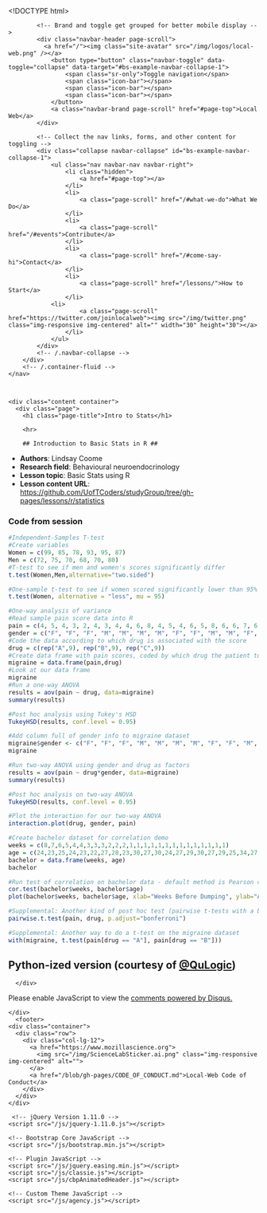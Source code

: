 <!DOCTYPE html>
<html class="sticky-footer">

  <head>
    <meta charset="utf-8">
    <meta http-equiv="X-UA-Compatible" content="IE=edge">
    <title>Intro to Stats</title>
    <meta name="viewport" content="width=device-width">
    <meta name="description" content="This project is about creating a bridge between newbies on Internet and remote volunteers who don’t have time to go and teach them regularly. We are localizing web literacy content to create an accessible place for school kids to be educated in their local language. The organization will produce short lectures in the form of YouTube videos in localized Indian language for teachers and parents to understand as an introduction, with a vision to encourage and teach other people to contribute and localize their web literacy content. The website will also include supplementary practice exercises and tools for educators. All resources will be open source and available to users of the website. The website and its content will be provided mainly in Indian dialects, but contributors are also encouraged to localize content in their local languages like French, Spanish, Botswana..">
    <link rel="canonical" href="/lessons/r/statistics/lesson.Rmd">


    <!-- Custom CSS & Bootstrap Core CSS - Uses Bootswatch Flatly Theme: https://bootswatch.com/flatly/ -->
    <link rel="stylesheet" href="/style.css">

    <!-- Custom Fonts -->
    <link rel="stylesheet" href="/css/font-awesome/css/font-awesome.min.css">
    <link href="https://fonts.googleapis.com/css?family=Montserrat:400,700" rel="stylesheet" type="text/css">
    <link href="https://fonts.googleapis.com/css?family=Lato:400,700,400italic,700italic" rel="stylesheet" type="text/css">
    <link href='https://fonts.googleapis.com/css?family=Droid+Serif:400,700,400italic,700italic' rel='stylesheet' type='text/css'>
    <link href='https://fonts.googleapis.com/css?family=Roboto+Slab:400,100,300,700' rel='stylesheet' type='text/css'>
    <link href="https://fonts.googleapis.com/css?family=Pacifico" rel="stylesheet">
    <link rel="shortcut icon" type="image/png" href="/img/logos/local-web.png">

    <!-- HTML5 Shim and Respond.js IE8 support of HTML5 elements and media queries -->
    <!-- WARNING: Respond.js doesn't work if you view the page via file:// -->
    <!--[if lt IE 9]>
        <script src="https://oss.maxcdn.com/libs/html5shiv/3.7.0/html5shiv.js"></script>
        <script src="https://oss.maxcdn.com/libs/respond.js/1.4.2/respond.min.js"></script>
    <![endif]-->
</head>


  <body id="page-top" class="index no-header sticky-footer">
    <!-- Navigation -->
    <nav class="navbar navbar-default navbar-fixed-top">
        <div class="container">
            <!-- Brand and toggle get grouped for better mobile display -->
            <div class="navbar-header page-scroll">
              <a href="/"><img class="site-avatar" src="/img/logos/local-web.png" /></a>
                <button type="button" class="navbar-toggle" data-toggle="collapse" data-target="#bs-example-navbar-collapse-1">
                    <span class="sr-only">Toggle navigation</span>
                    <span class="icon-bar"></span>
                    <span class="icon-bar"></span>
                    <span class="icon-bar"></span>
                </button>
                <a class="navbar-brand page-scroll" href="#page-top">Local Web</a>
            </div>

            <!-- Collect the nav links, forms, and other content for toggling -->
            <div class="collapse navbar-collapse" id="bs-example-navbar-collapse-1">
                <ul class="nav navbar-nav navbar-right">
                    <li class="hidden">
                        <a href="#page-top"></a>
                    </li>
                    <li>
                        <a class="page-scroll" href="/#what-we-do">What We Do</a>
                    </li>
                    <li>
                        <a class="page-scroll" href="/#events">Contribute</a>
                    </li>
                    <li>
                        <a class="page-scroll" href="/#come-say-hi">Contact</a>
                    </li>
                    <li>
                        <a class="page-scroll" href="/lessons/">How to Start</a>
                    </li>
	            <li>
                        <a class="page-scroll" href="https://twitter.com/joinlocalweb"><img src="/img/twitter.png" class="img-responsive img-centered" alt="" width="30" height="30"></a>
                    </li>
                </ul>
            </div>
            <!-- /.navbar-collapse -->
        </div>
        <!-- /.container-fluid -->
    </nav>



    <div class="content container">
      <div class="page">
        <h1 class="page-title">Intro to Stats</h1>

        <hr>

        ## Introduction to Basic Stats in R ##

- **Authors**: Lindsay Coome
- **Research field**: Behavioural neuroendocrinology
- **Lesson topic**: Basic Stats using R
- **Lesson content URL**: <https://github.com/UofTCoders/studyGroup/tree/gh-pages/lessons/r/statistics>

### Code from session

```r
#Independent-Samples T-test
#Create variables
Women = c(99, 85, 78, 93, 95, 87)
Men = c(72, 75, 70, 68, 70, 80)
#T-test to see if men and women's scores significantly differ
t.test(Women,Men,alternative="two.sided") 

#One-sample t-test to see if women scored significantly lower than 95% on the test
t.test(Women, alternative = "less", mu = 95)

#One-way analysis of variance
#Read sample pain score data into R
pain = c(4, 5, 4, 3, 2, 4, 3, 4, 4, 6, 8, 4, 5, 4, 6, 5, 8, 6, 6, 7, 6, 6, 7, 5, 6, 5, 5)
gender = c("F", "F", "F", "M", "M", "M", "M", "F", "F", "M", "M", "F", "F", "F", "M", "F", "M", "M", "M", "F", "F", "F", "F", "M", "F", "M", "M")
#Code the data according to which drug is associated with the score
drug = c(rep("A",9), rep("B",9), rep("C",9))
#Create data frame with pain scores, coded by which drug the patient took
migraine = data.frame(pain,drug)
#Look at our data frame
migraine
#Run a one-way ANOVA
results = aov(pain ~ drug, data=migraine)
summary(results)

#Post hoc analysis using Tukey's HSD
TukeyHSD(results, conf.level = 0.95)

#Add column full of gender info to migraine dataset
migraine$gender <- c("F", "F", "F", "M", "M", "M", "M", "F", "F", "M", "M", "F", "F", "F", "M", "F", "M", "M", "M", "F", "F", "F", "F", "M", "F", "M", "M")
migraine

#Run two-way ANOVA using gender and drug as factors
results = aov(pain ~ drug*gender, data=migraine)
summary(results)

#Post hoc analysis on two-way ANOVA
TukeyHSD(results, conf.level = 0.95)

#Plot the interaction for our two-way ANOVA
interaction.plot(drug, gender, pain)

#Create bachelor dataset for correlation demo
weeks = c(8,7,6,5,4,4,3,3,3,2,2,2,1,1,1,1,1,1,1,1,1,1,1,1,1,1)
age = c(24,23,25,24,23,22,27,28,23,30,27,30,24,27,29,30,27,29,25,34,27,22,25,28,28,23)
bachelor = data.frame(weeks, age)
bachelor

#Run test of correlation on bachelor data - default method is Pearson correlation
cor.test(bachelor$weeks, bachelor$age)
plot(bachelor$weeks, bachelor$age, xlab="Weeks Before Dumping", ylab="Age of Contestant") 

#Supplemental: Another kind of post hoc test (pairwise t-tests with a bonferroni correction) on the migraine dataset
pairwise.t.test(pain, drug, p.adjust="bonferroni")

#Supplemental: Another way to do a t-test on the migraine dataset
with(migraine, t.test(pain[drug == "A"], pain[drug == "B"]))
```



# Python-ized version (courtesy of [@QuLogic](https://github.com/QuLogic))

<script src="https://gist.github.com/QuLogic/4477f0e884ebd29ffe80.js"></script>

      </div>
<div id="disqus_thread"></div>
<script>

/**
*  RECOMMENDED CONFIGURATION VARIABLES: EDIT AND UNCOMMENT THE SECTION BELOW TO INSERT DYNAMIC VALUES FROM YOUR PLATFORM OR CMS.
*  LEARN WHY DEFINING THESE VARIABLES IS IMPORTANT: https://disqus.com/admin/universalcode/#configuration-variables*/

var disqus_config = function () {
this.page.url = /lessons/r/statistics/lesson.Rmd;  // Replace PAGE_URL with your page's canonical URL variable
this.page.identifier = PAGE_IDENTIFIER; // Replace PAGE_IDENTIFIER with your page's unique identifier variable
};

(function() { // DON'T EDIT BELOW THIS LINE
var d = document, s = d.createElement('script');
s.src = 'https://drashti4-github-io-localisationofschool.disqus.com/embed.js';
s.setAttribute('data-timestamp', +new Date());
(d.head || d.body).appendChild(s);
})();
</script>
<noscript>Please enable JavaScript to view the <a href="https://disqus.com/?ref_noscript">comments powered by Disqus.</a></noscript>
                            
    </div>
      <footer>
    <div class="container">
      <div class="row">
        <div class="col-lg-12">
          <a href="https://www.mozillascience.org">
            <img src="/img/ScienceLabSticker.ai.png" class="img-responsive img-centered" alt="">
          </a>
          <a href="/blob/gh-pages/CODE_OF_CONDUCT.md">Local-Web Code of Conduct</a>
        </div>
      </div>
    </div>
  </footer>

     <!-- jQuery Version 1.11.0 -->
    <script src="/js/jquery-1.11.0.js"></script>

    <!-- Bootstrap Core JavaScript -->
    <script src="/js/bootstrap.min.js"></script>

    <!-- Plugin JavaScript -->
    <script src="/js/jquery.easing.min.js"></script>
    <script src="/js/classie.js"></script>
    <script src="/js/cbpAnimatedHeader.js"></script>

    <!-- Custom Theme JavaScript -->
    <script src="/js/agency.js"></script>

  </body>
</html>
